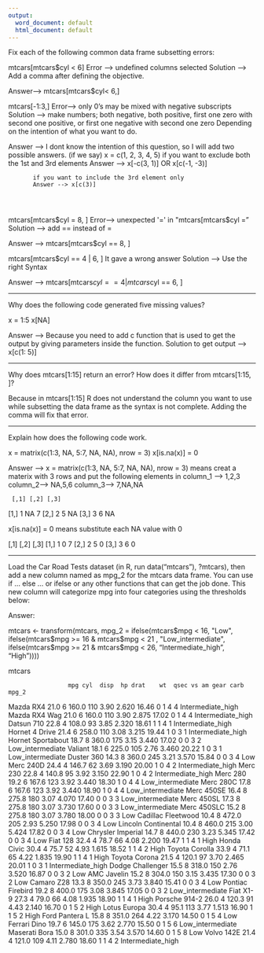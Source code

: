 ```yaml
---
output:
  word_document: default
  html_document: default
---
```

Fix each of the following common data frame subsetting errors: 


mtcars[mtcars$cyl < 6]    Error -->   undefined columns selected
Solution --> Add a comma after defining the objective.

Answer--> mtcars[mtcars$cyl< 6,]




mtcars[-1:3,]   Error--> only 0's may be mixed with negative subscripts
Solution --> make numbers; both negative, 
                           both positive,
                           first one zero with second one positive, 
                           or first one negative with second one zero
                           Depending on the intention of what you want to do.
                           
Answer --> I dont know the intention of this question, so I will add two possible answers.
           (if we say)     x = c(1, 2, 3, 4, 5)
           if you want to exclude both the 1st and 3rd elements
           Answer --> x[-c(3, 1)]   OR  x[c(-1, -3)]
           
           if you want to include the 3rd element only
           Answer --> x[c(3)]
           
           
           
mtcars[mtcars$cyl = 8, ] Error--> unexpected '=' in "mtcars[mtcars$cyl ="
Solution --> add == instead of =

Answer --> mtcars[mtcars$cyl == 8, ]




mtcars[mtcars$cyl == 4 | 6, ]   It gave a wrong answer 
Solution --> Use the right Syntax


Answer --> mtcars[mtcars$cyl == 4 | mtcars$cyl == 6, ]


-----------------------------------------------------------------------------------------

Why does the following code generated five missing values?

x = 1:5
x[NA]

Answer --> Because you need to add c function that is used to get the output by giving parameters inside the function.
Solution to get output -->  x[c(1: 5)]

------------------------------------------------------------------------------------------

Why does mtcars[1:15] return an error? How does it differ from mtcars[1:15, ]?


Because in mtcars[1:15] R does not understand the column you want to use while subsetting the data frame as the syntax is not complete.
Adding the comma will fix that error.

------------------------------------------------------------------------------------------

Explain how does the following code work.

x = matrix(c(1:3, NA, 5:7, NA, NA), nrow = 3)
x[is.na(x)] = 0


Answer -->
x = matrix(c(1:3, NA, 5:7, NA, NA), nrow = 3)
means creat a materix with 3 rows and put the following elements in column_1 --> 1,2,3  column_2--> NA,5,6  column_3--> 7,NA,NA

     [,1] [,2] [,3]
[1,]    1   NA    7
[2,]    2    5   NA
[3,]    3    6   NA

x[is.na(x)] = 0
means substitute each NA value with 0

  [,1] [,2] [,3]
[1,]    1    0    7
[2,]    2    5    0
[3,]    3    6    0

-----------------------------------------------------------------------------------------

Load the Car Road Tests dataset (in R, run data("mtcars"), ?mtcars), then add a new column named as mpg_2 for the mtcars data frame. You can use if ... else ... or ifelse or any other functions that can get the job done. This new column will categorize mpg into four categories using the thresholds below: 


Answer:

mtcars <- transform(mtcars, mpg_2 = ifelse(mtcars$mpg < 16, "Low", ifelse(mtcars$mpg >= 16 & mtcars$mpg < 21 , "Low_intermediate", ifelse(mtcars$mpg >= 21 & mtcars$mpg < 26, "Intermediate_high", "High"))))

mtcars

                     mpg cyl  disp  hp drat    wt  qsec vs am gear carb             mpg_2
Mazda RX4           21.0   6 160.0 110 3.90 2.620 16.46  0  1    4    4 Intermediate_high
Mazda RX4 Wag       21.0   6 160.0 110 3.90 2.875 17.02  0  1    4    4 Intermediate_high
Datsun 710          22.8   4 108.0  93 3.85 2.320 18.61  1  1    4    1 Intermediate_high
Hornet 4 Drive      21.4   6 258.0 110 3.08 3.215 19.44  1  0    3    1 Intermediate_high
Hornet Sportabout   18.7   8 360.0 175 3.15 3.440 17.02  0  0    3    2  Low_intermediate
Valiant             18.1   6 225.0 105 2.76 3.460 20.22  1  0    3    1  Low_intermediate
Duster 360          14.3   8 360.0 245 3.21 3.570 15.84  0  0    3    4               Low
Merc 240D           24.4   4 146.7  62 3.69 3.190 20.00  1  0    4    2 Intermediate_high
Merc 230            22.8   4 140.8  95 3.92 3.150 22.90  1  0    4    2 Intermediate_high
Merc 280            19.2   6 167.6 123 3.92 3.440 18.30  1  0    4    4  Low_intermediate
Merc 280C           17.8   6 167.6 123 3.92 3.440 18.90  1  0    4    4  Low_intermediate
Merc 450SE          16.4   8 275.8 180 3.07 4.070 17.40  0  0    3    3  Low_intermediate
Merc 450SL          17.3   8 275.8 180 3.07 3.730 17.60  0  0    3    3  Low_intermediate
Merc 450SLC         15.2   8 275.8 180 3.07 3.780 18.00  0  0    3    3               Low
Cadillac Fleetwood  10.4   8 472.0 205 2.93 5.250 17.98  0  0    3    4               Low
Lincoln Continental 10.4   8 460.0 215 3.00 5.424 17.82  0  0    3    4               Low
Chrysler Imperial   14.7   8 440.0 230 3.23 5.345 17.42  0  0    3    4               Low
Fiat 128            32.4   4  78.7  66 4.08 2.200 19.47  1  1    4    1              High
Honda Civic         30.4   4  75.7  52 4.93 1.615 18.52  1  1    4    2              High
Toyota Corolla      33.9   4  71.1  65 4.22 1.835 19.90  1  1    4    1              High
Toyota Corona       21.5   4 120.1  97 3.70 2.465 20.01  1  0    3    1 Intermediate_high
Dodge Challenger    15.5   8 318.0 150 2.76 3.520 16.87  0  0    3    2               Low
AMC Javelin         15.2   8 304.0 150 3.15 3.435 17.30  0  0    3    2               Low
Camaro Z28          13.3   8 350.0 245 3.73 3.840 15.41  0  0    3    4               Low
Pontiac Firebird    19.2   8 400.0 175 3.08 3.845 17.05  0  0    3    2  Low_intermediate
Fiat X1-9           27.3   4  79.0  66 4.08 1.935 18.90  1  1    4    1              High
Porsche 914-2       26.0   4 120.3  91 4.43 2.140 16.70  0  1    5    2              High
Lotus Europa        30.4   4  95.1 113 3.77 1.513 16.90  1  1    5    2              High
Ford Pantera L      15.8   8 351.0 264 4.22 3.170 14.50  0  1    5    4               Low
Ferrari Dino        19.7   6 145.0 175 3.62 2.770 15.50  0  1    5    6  Low_intermediate
Maserati Bora       15.0   8 301.0 335 3.54 3.570 14.60  0  1    5    8               Low
Volvo 142E          21.4   4 121.0 109 4.11 2.780 18.60  1  1    4    2 Intermediate_high
           
           

           
